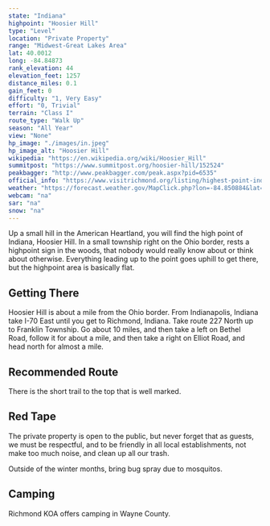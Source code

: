```yaml
---
state: "Indiana"
highpoint: "Hoosier Hill"
type: "Level"
location: "Private Property"
range: "Midwest-Great Lakes Area"
lat: 40.0012
long: -84.84873
rank_elevation: 44
elevation_feet: 1257
distance_miles: 0.1
gain_feet: 0
difficulty: "1, Very Easy"
effort: "0, Trivial"
terrain: "Class I"
route_type: "Walk Up"
season: "All Year"
view: "None"
hp_image: "./images/in.jpeg"
hp_image_alt: "Hoosier Hill"
wikipedia: "https://en.wikipedia.org/wiki/Hoosier_Hill"
summitpost: "https://www.summitpost.org/hoosier-hill/152524"
peakbagger: "http://www.peakbagger.com/peak.aspx?pid=6535"
official_info: "https://www.visitrichmond.org/listing/highest-point-indiana-hoosier-hill"
weather: "https://forecast.weather.gov/MapClick.php?lon=-84.850884&lat=40.000345"
webcam: "na"
sar: "na"
snow: "na"
---
```


Up a small hill in the American Heartland, you will find the high point of Indiana, Hoosier Hill. In a small township right on the Ohio border, rests a highpoint sign in the woods, that nobody would really know about or think about otherwise. Everything leading up to the point goes uphill to get there, but the highpoint area is basically flat.

## Getting There
Hoosier Hill is about a mile from the Ohio border. From Indianapolis, Indiana take I-70 East until you get to Richmond, Indiana. Take route 227 North up to Franklin Township. Go about 10 miles, and then take a left on Bethel Road, follow it for about a mile, and then take a right on Elliot Road, and head north for almost a mile.

## Recommended Route
There is the short trail to the top that is well marked.

## Red Tape
The private property is open to the public, but never forget that as guests, we must be respectful, and to be friendly in all local establishments, not make too much noise, and clean up all our trash.

Outside of the winter months, bring bug spray due to mosquitos.

## Camping
Richmond KOA offers camping in Wayne County.
